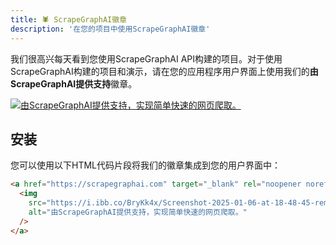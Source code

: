 ```yaml
---
title: 🕷️ ScrapeGraphAI徽章
description: '在您的项目中使用ScrapeGraphAI徽章'
---
```


我们很高兴每天看到您使用ScrapeGraphAI API构建的项目。对于使用ScrapeGraphAI构建的项目和演示，请在您的应用程序用户界面上使用我们的**由ScrapeGraphAI提供支持**徽章。

<a href="https://scrapegraphai.com" target="_blank" rel="noopener noreferrer">
  <img
    src="https://i.ibb.co/BryKk4x/Screenshot-2025-01-06-at-18-48-45-removebg-preview.png"
    alt="由ScrapeGraphAI提供支持，实现简单快速的网页爬取。"
  />
</a>

## 安装

您可以使用以下HTML代码片段将我们的徽章集成到您的用户界面中：

```html
<a href="https://scrapegraphai.com" target="_blank" rel="noopener noreferrer">
  <img
    src="https://i.ibb.co/BryKk4x/Screenshot-2025-01-06-at-18-48-45-removebg-preview.png"
    alt="由ScrapeGraphAI提供支持，实现简单快速的网页爬取。"
  />
</a>
``` 